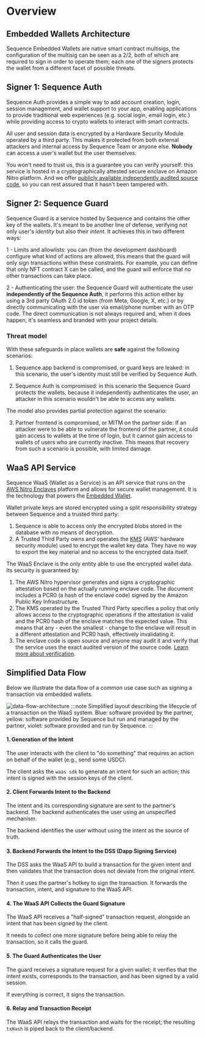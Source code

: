 # Overview


## Embedded Wallets Architecture

Sequence Embedded Wallets are native smart contract multisigs, the configuration of the multisig can be seen as a 2/2, both of which are required to sign in order to operate them; each one of the signers protects the wallet from a different facet of possible threats.

## Signer 1: Sequence Auth

Sequence Auth provides a simple way to add account creation, login, session management, and wallet support to your app, enabling applications to provide traditional web experiences (e.g. social login, email login, etc.) while providing access to crypto wallets to interact with smart contracts.

All user and session data is encrypted by a Hardware Security Module operated by a third party. This makes it protected from both external attackers and internal access by Sequence Team or anyone else. **Nobody** can access a user's wallet but the user themselves.

You won't need to trust us, this is a guarantee you can verify yourself: this service is hosted in a cryptographically attested secure enclave on Amazon Nitro platform. And we offer [publicly available independently audited source code](https://github.com/0xsequence/waas-authenticator), so you can rest assured that it hasn't been tampered with.

## Signer 2: Sequence Guard

Sequence Guard is a service hosted by Sequence and contains the other key of the wallets. It's meant to be another line of defense, verifying not only user's _identity_ but also their _intent_. It achieves this in two different ways:

1 - Limits and allowlists: you can (from the development dashboard) configure what kind of actions are allowed, this means that the guard will only sign transactions within these constraints. For example, you can define that only NFT contract X can be called, and the guard will enforce that no other transactions can take place.

2 - Authenticating the user: the Sequence Guard will authenticate the user **independently of the Sequence Auth**, it performs this action either by using a 3rd party OAuth 2.0 id token (from Meta, Google, X, etc.) or by directly communicating with the user via email/phone number with an OTP code. The direct communication is not always required and, when it does happen, it's seamless and branded with your project details.

### Threat model

With these safeguards in place wallets are **safe** against the following scenarios:

1. Sequence.app backend is compromised, or guard keys are leaked: in this scenario, the user's identity must still be verified by Sequence Auth.

2. Sequence Auth is compromised: in this scenario the Sequence Guard protects the wallets, because it independently authenticates the user, an attacker in this scenario wouldn't be able to access any wallets.

The model also provides partial protection against the scenario:

3. Partner frontend is compromised, or MITM on the partner side: If an attacker were to be able to vulnerate the frontend of the partner, it could gain access to wallets at the time of login, but it cannot gain access to wallets of users who are currently inactive. This means that recovery from such a scenario is possible, with limited damage.

## WaaS API Service

Sequence WaaS (Wallet as a Service) is an API service that runs on the [AWS Nitro Enclaves](https://aws.amazon.com/ec2/nitro/nitro-enclaves/) platform and allows for secure wallet management. It is the technology that powers the [Embedded Wallet](/solutions/wallets/embedded-wallet/overview).

Wallet private keys are stored encrypted using a split responsibility strategy between Sequence and a trusted third party:

1. Sequence is able to access only the encrypted blobs stored in the database with no means of decryption.
2. A Trusted Third Party owns and operates the [KMS](https://aws.amazon.com/kms/) (AWS' hardware security module) used to encrypt the wallet key data. They have no way to export the key material and no access to the encrypted data itself.

The WaaS Enclave is the only entity able to use the encrypted wallet data. Its security is guaranteed by:

1. The AWS Nitro hypervisor generates and signs a cryptographic attestation based on the actually running enclave code. The document includes a PCR0 (a hash of the enclave code) signed by the Amazon Public Key Infrastructure.
2. The KMS operated by the Trusted Third Party specifies a policy that only allows access to the cryptographic operations if the attestation is valid and the PCR0 hash of the enclave matches the expected value. This means that any - even the smallest - change to the enclave will result in a different attestation and PCR0 hash, effectively invalidating it.
3. The enclave code is open source and anyone may audit it and verify that the service uses the exact audited version of the source code. [Learn more about verification](/solutions/wallets/embedded-wallet/implementation-details/enclave-verification).

## Simplified Data Flow
Below we illustrate the data flow of a common use case such as signing a transaction via embedded wallets.

![data-flow-architecture](/img/diagrams/waas/auth-overview.drawio.svg)
:::note
Simplified layout describing the lifecycle of a transaction on the WaaS system.
Blue: software provided by the partner, yellow: software provided by Sequence but run and managed by the partner, violet: software provided and run by Sequence.
:::

#### 1. Generation of the Intent

The user interacts with the client to "do something" that requires an action on behalf of the wallet (e.g., send some USDC).

The client asks the `waas sdk` to generate an intent for such an action; this intent is signed with the session keys of the client.

#### 2. Client Forwards Intent to the Backend

The intent and its corresponding signature are sent to the partner's backend. The backend authenticates the user using an unspecified mechanism.

The backend identifies the user without using the intent as the source of truth.

#### 3. Backend Forwards the Intent to the DSS (Dapp Signing Service)

The DSS asks the WaaS API to build a transaction for the given intent and then validates that the transaction does not deviate from the original intent.

Then it uses the partner's hotkey to sign the transaction. It forwards the transaction, intent, and signature to the WaaS API.

#### 4. The WaaS API Collects the Guard Signature

The WaaS API receives a "half-signed" transaction request, alongside an intent that has been signed by the client.

It needs to collect one more signature before being able to relay the transaction, so it calls the guard.

#### 5. The Guard Authenticates the User

The guard receives a signature request for a given wallet; it verifies that the intent exists, corresponds to the transaction, and has been signed by a valid session.

If everything is correct, it signs the transaction.

#### 6. Relay and Transaction Receipt

The WaaS API relays the transaction and waits for the receipt; the resulting `txHash` is piped back to the client/backend.
